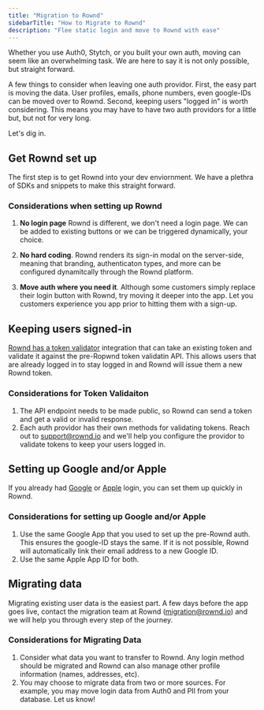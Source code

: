 ```yaml
---
title: "Migration to Rownd"
sidebarTitle: "How to Migrate to Rownd"
description: "Flee static login and move to Rownd with ease"
---
```

Whether you use Auth0, Stytch, or you built your own auth, moving can seem like an overwhelming task.   We are here to say it is not only possible, but straight forward. 

A few things to consider when leaving one auth providor.  First, the easy part is moving the data.  User profiles, emails, phone numbers, even google-IDs can be moved over to Rownd.  Second, keeping users "logged in" is worth considering.  This means you may have to have two auth providors for a little but, but not for very long.  

Let's dig in.

## Get Rownd set up
The first step is to get Rownd into your dev enviornment.  We have a plethra of SDKs and snippets to make this straight forward.  

### Considerations when setting up Rownd
1. **No login page**  Rownd is different, we don't need a login page.  We can be added to existing buttons or we can be triggered dynamically, your choice.

2. **No hard coding**.  Rownd renders its sign-in modal on the server-side, meaning that branding, authenticaton types, and more can be configured dynamitcally through the Rownd platform.  

3. **Move auth where you need it**.  Although some customers simply replace their login button with Rownd, try moving it deeper into the app.  Let you customers experience you app prior to hitting them with a sign-up. 

## Keeping users signed-in

[Rownd has a token validator](/configuration/integrations/token-validator) integration that can take an existing token and validate it against the pre-Ropwnd token validatin API. This allows users that are already logged in to stay logged in and Rownd will issue them a new Rownd token.  

### Considerations for Token Validaiton 
1. The API endpoint needs to be made public, so Rownd can send a token and get a valid or invalid response.
2. Each auth providor has their own methods for validating tokens. Reach out to support@rownd.io and we'll help you configure the providor to validate tokens to keep your users logged in.

## Setting up Google and/or Apple
If you already had [Google](/configuration/authentication-methods/google) or [Apple](/configuration/authentication-methods/apple) login, you can set them up quickly in Rownd.

### Considerations for setting up Google and/or Apple
1. Use the same Google App that you used to set up the pre-Rownd auth.  This ensures the google-ID stays the same. If it is not possible, Rownd will automatically link their email address to a new Google ID.  
2. Use the same Apple App ID for both. 

## Migrating data
Migrating existing user data is the easiest part.   A few days before the app goes live, contact the migration team at Rownd (migration@rownd.io) and we will help you through every step of the journey.  

### Considerations for Migrating Data
1. Consider what data you want to transfer to Rownd. Any login method should be migrated and Rownd can also manage other profile information (names, addresses, etc).
2. You may choose to migrate data from two or more sources. For example, you may move login data from Auth0 and PII from your database.  Let us know!
